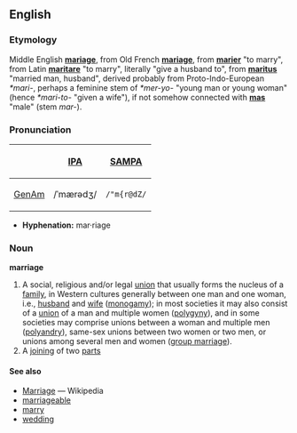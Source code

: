 ==English==
===Etymology===
Middle English '''[[mariage]]''', from Old French '''[[mariage]]''', from '''[[marier]]''' "to marry", from Latin '''[[maritare]]''' "to marry", literally "give a husband to", from '''[[maritus]]''' "married man, husband", derived probably from Proto-Indo-European ''*mari-'', perhaps a feminine stem of ''*mer-yo-'' "young man or young woman" (hence ''*mari-to-'' "given a wife"), if not somehow connected with '''[[mas]]''' "male" (stem ''mar-'').

===Pronunciation===
{| border=1 cellpadding=5
! !! [[w:IPA|IPA]] !! [[w:SAMPA|SAMPA]]
|-
! [[GenAm]]
| /ˈmærədʒ/ || <tt>/"m{r@dZ/</tt>
|}

*'''Hyphenation:''' mar·riage

===Noun===
'''marriage'''
#A social, religious and/or legal [[union]] that usually forms the nucleus of a [[family]], in Western cultures generally between one man and one woman, i.e., [[husband]] and [[wife]] ([[monogamy]]); in most societies it may also consist of a [[union]] of a man and multiple women ([[polygyny]]), and in some societies may comprise unions between a woman and multiple men ([[polyandry]]), same-sex unions between two women or two men, or unions among several men and women ([[group marriage]]).
#A [[join]]ing of two [[part]]s

====See also====
*[[w:Marriage|Marriage]] — Wikipedia
*[[marriageable]]
*[[marry]]
*[[wedding]]